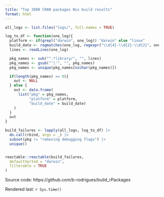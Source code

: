 ```yaml
---
title: "Top 2000 CRAN packages Nix build results"
format: html
---
```


```r

all_logs <- list.files("logs/", full.names = TRUE)

log_to_df <- function(one_log){
  platform <- if(grepl("darwin", one_log)) "darwin" else "linux"
  build_date <- regmatches(one_log, regexpr("\\d{4}-\\d{2}-\\d{2}", one_log))
  lines <- readLines(one_log)

  pkg_names <- sub("^.*library/", "", lines)
  pkg_names <- gsub("’|'", "", pkg_names)
  pkg_names <- unique(pkg_names[nzchar(pkg_names)])

  if(length(pkg_names) == 0){
    out <- NULL
  } else {
    out <- data.frame(
      list("pkg" = pkg_names,
           "platform" = platform,
           "build_date" = build_date)
    )
  }
  out
}

build_failures <- lapply(all_logs, log_to_df) |>
  do.call(rbind, args = _) |>
  subset(pkg != "removing debugging flags") |>
  unique()



```


```r
reactable::reactable(build_failures,
  defaultSorted = "darwin",
  filterable = TRUE
)

```

Source code: https://github.com/b-rodrigues/build_rPackages

Rendered last: `r Sys.time()`
